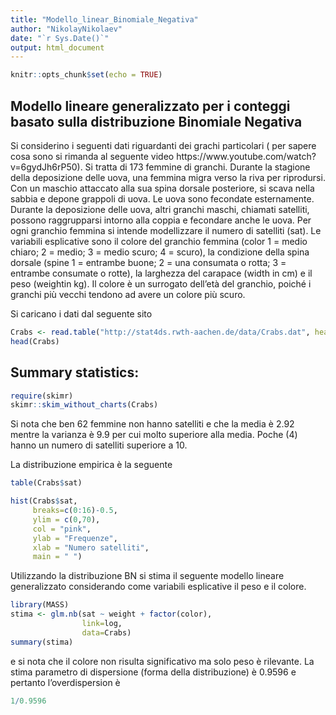```yaml
---
title: "Modello_linear_Binomiale_Negativa"
author: "NikolayNikolaev"
date: "`r Sys.Date()`"
output: html_document
---
```


```r
knitr::opts_chunk$set(echo = TRUE)
```

## Modello lineare generalizzato per i conteggi basato sulla distribuzione Binomiale Negativa

Si considerino i seguenti dati riguardanti dei grachi particolari ( per sapere cosa sono si
rimanda al seguente video https://www.youtube.com/watch?v=6gydJh6rP50). Si tratta
di 173 femmine di granchi. Durante la stagione della deposizione delle uova, una femmina
migra verso la riva per riprodursi. Con un maschio attaccato alla sua spina dorsale posteriore,
si scava nella sabbia e depone grappoli di uova. Le uova sono fecondate esternamente.
Durante la deposizione delle uova, altri granchi maschi, chiamati satelliti, possono raggrupparsi
intorno alla coppia e fecondare anche le uova. Per ogni granchio femmina si intende
modellizzare il numero di satelliti (sat). Le variabili esplicative sono il colore del granchio
femmina (color 1 = medio chiaro; 2 = medio; 3 = medio scuro; 4 = scuro), la condizione
della spina dorsale (spine 1 = entrambe buone; 2 = una consumata o rotta; 3 = entrambe
consumate o rotte), la larghezza del carapace (width in cm) e il peso (weightin kg). Il colore
è un surrogato dell’età del granchio, poiché i granchi più vecchi tendono ad avere un colore
più scuro.

Si caricano i dati dal seguente sito

```r
Crabs <- read.table("http://stat4ds.rwth-aachen.de/data/Crabs.dat", header=TRUE)
head(Crabs)
```

## Summary statistics:
```r
require(skimr)
skimr::skim_without_charts(Crabs)
```
Si nota che ben 62 femmine non hanno satelliti e che la media è 2.92 mentre la varianza è
9.9 per cui molto superiore alla media. Poche (4) hanno un numero di satelliti superiore a
10.

La distribuzione empirica è la seguente
```r
table(Crabs$sat)
```
```r
hist(Crabs$sat, 
     breaks=c(0:16)-0.5,
     ylim = c(0,70),
     col = "pink", 
     ylab = "Frequenze",
     xlab = "Numero satelliti",
     main = " ")
```
Utilizzando la distribuzione BN si stima il seguente modello lineare generalizzato considerando
come variabili esplicative il peso e il colore.

```r
library(MASS)
stima <- glm.nb(sat ~ weight + factor(color), 
                link=log, 
                data=Crabs)
summary(stima)
```

e si nota che il colore non risulta significativo ma solo peso è rilevante. La stima parametro
di dispersione (forma della distribuzione) è 0.9596 e pertanto l’overdispersion è
```r
1/0.9596
```
